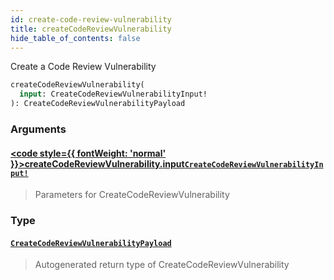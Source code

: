 ```yaml
---
id: create-code-review-vulnerability
title: createCodeReviewVulnerability
hide_table_of_contents: false
---
```








Create a Code Review Vulnerability

```graphql
createCodeReviewVulnerability(
  input: CreateCodeReviewVulnerabilityInput!
): CreateCodeReviewVulnerabilityPayload
```


### Arguments

#### [<code style={{ fontWeight: 'normal' }}>createCodeReviewVulnerability.<b>input</b></code>](#)<Bullet />[`CreateCodeReviewVulnerabilityInput!`](/api/graphql/documentation/inputs/create-code-review-vulnerability-input) <Badge class="secondary" text="non-null"/> <Badge class="secondary" text="input"/>
> Parameters for CreateCodeReviewVulnerability
> 

### Type

#### [`CreateCodeReviewVulnerabilityPayload`](/api/graphql/documentation/objects/create-code-review-vulnerability-payload) <Badge class="secondary" text="object"/>
> Autogenerated return type of CreateCodeReviewVulnerability
> 





